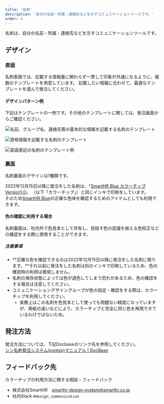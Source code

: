 ```yaml
---
title: '名刺'
description: '自分の名前・所属・連絡先などを示すコミュニケーションツールです。'
order: 4
---
```



名刺は、自分の名前・所属・連絡先などを示すコミュニケーションツールです。

## デザイン
### 表面
名刺表面では、記載する情報量に関わらず一貫して印象が共通になるように、複数のテンプレートを用意しています。
記載したい情報に合わせて、最適なテンプレートを選んで発注してください。


#### デザインパターン例
下記はテンプレートの一例です。その他のテンプレートに関しては、発注画面からご確認ください。


  <ImgWithDesc description="名前、グループ名、連絡先等の基本的な情報を記載するテンプレート例">

  ![名前、グループ名、連絡先等の基本的な情報を記載する名刺のテンプレート](./images/meishi_omote_A.png)

  </ImgWithDesc>

  <ImgWithDesc description="資格情報を記載するテンプレート例">

  ![資格情報を記載する名刺のテンプレート](./images/meishi_omote_B.png)

  </ImgWithDesc>

  <ImgWithDesc description="英語表記のテンプレート例">

  ![英語表記の名刺のテンプレート例](./images/meishi_omote_C.png)

  </ImgWithDesc>


### 裏面

名刺裏面のデザインは1種類です。

2022年12月15日以降に発注をした名刺は、「[SmartHR Blue カラーチップ Version1.0](https://smarthr.design/basics/colors/printguideline/#h2-0)」 （以下「カラーチップ」）と同じインキで印刷をしています。  
そのため[SmartHR Blue](https://smarthr.design/basics/colors/#h3-1)の正確な色味を確認するためのアイテムとしても利用できます。

#### 色の確認に利用する場合
名刺裏面は、社内外で色見本として共有し、目指す色の認識を揃える色校正などの確認をする際に使用することができます。

##### 注意事項
- **正確な色を確認できるのは2022年12月15日以降に発注をした名刺に限ります。**それ以前に発注をした名刺は別のインキで印刷しているため、色の確認時の利用は推奨しません。
- 名刺の保存状態によっては色が退色してしまう恐れがあるため、色の確認をする場合は注意してください。
- コミュニケーションデザイングループが色の指定・確認をする際は、カラーチップを利用してください。
    - 実務上はこの名刺を色見本として使っても問題ない精度になっていますが、用紙の違いなどにより、カラーチップと完全に同じ色を再現できているわけではないため。



## 発注方法
発注方法については、下記Docbaseのリンク先を参照してください。  
[シン名刺発注システム(corezo)マニュアル | DocBase](https://smarthr-inc.docbase.io/posts/2430488)


## フィードバック先
カラーチップの利用方法に関する相談・フィードバック
- 株式会社SmartHR　smarthr-design-system@smarthr.co.jp
- 社内Slack `#design_communication`